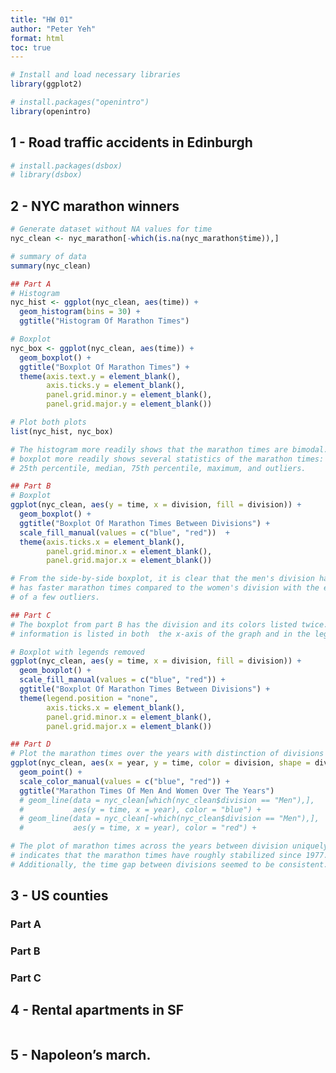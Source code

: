 ```yaml
---
title: "HW 01"
author: "Peter Yeh"
format: html
toc: true
---
```


```r
# Install and load necessary libraries
library(ggplot2)

# install.packages("openintro")
library(openintro)
```

## 1 - Road traffic accidents in Edinburgh

```r
# install.packages(dsbox)
# library(dsbox)
```

## 2 - NYC marathon winners

```r
# Generate dataset without NA values for time
nyc_clean <- nyc_marathon[-which(is.na(nyc_marathon$time)),]

# summary of data
summary(nyc_clean)

## Part A
# Histogram
nyc_hist <- ggplot(nyc_clean, aes(time)) + 
  geom_histogram(bins = 30) +
  ggtitle("Histogram Of Marathon Times")

# Boxplot
nyc_box <- ggplot(nyc_clean, aes(time)) + 
  geom_boxplot() +
  ggtitle("Boxplot Of Marathon Times") +
  theme(axis.text.y = element_blank(),
        axis.ticks.y = element_blank(),
        panel.grid.minor.y = element_blank(),
        panel.grid.major.y = element_blank())

# Plot both plots
list(nyc_hist, nyc_box)

# The histogram more readily shows that the marathon times are bimodal. The
# boxplot more readily shows several statistics of the marathon times: minimum,
# 25th percentile, median, 75th percentile, maximum, and outliers.

## Part B
# Boxplot
ggplot(nyc_clean, aes(y = time, x = division, fill = division)) + 
  geom_boxplot() +
  ggtitle("Boxplot Of Marathon Times Between Divisions") +
  scale_fill_manual(values = c("blue", "red"))  +
  theme(axis.ticks.x = element_blank(),
        panel.grid.minor.x = element_blank(),
        panel.grid.major.x = element_blank())

# From the side-by-side boxplot, it is clear that the men's division has
# has faster marathon times compared to the women's division with the exception
# of a few outliers.

## Part C
# The boxplot from part B has the division and its colors listed twice. This
# information is listed in both  the x-axis of the graph and in the legends.

# Boxplot with legends removed
ggplot(nyc_clean, aes(y = time, x = division, fill = division)) + 
  geom_boxplot() +
  scale_fill_manual(values = c("blue", "red")) +
  ggtitle("Boxplot Of Marathon Times Between Divisions") +
  theme(legend.position = "none",
        axis.ticks.x = element_blank(),
        panel.grid.minor.x = element_blank(),
        panel.grid.major.x = element_blank())

## Part D
# Plot the marathon times over the years with distinction of divisions
ggplot(nyc_clean, aes(x = year, y = time, color = division, shape = division)) +
  geom_point() + 
  scale_color_manual(values = c("blue", "red")) +
  ggtitle("Marathon Times Of Men And Women Over The Years")
  # geom_line(data = nyc_clean[which(nyc_clean$division == "Men"),],
  #           aes(y = time, x = year), color = "blue") +
  # geom_line(data = nyc_clean[-which(nyc_clean$division == "Men"),],
  #           aes(y = time, x = year), color = "red") +

# The plot of marathon times across the years between division uniquely
# indicates that the marathon times have roughly stabilized since 1977.
# Additionally, the time gap between divisions seemed to be consistent.
```

## 3 - US counties
### Part A

### Part B

### Part C

## 4 - Rental apartments in SF

```r

```


## 5 - Napoleon’s march.

```r

```